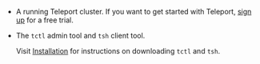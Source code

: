 - A running Teleport cluster. If you want to get started with Teleport, [sign
  up](https://goteleport.com/signup) for a free trial.

- The `tctl` admin tool and `tsh` client tool.

  Visit [Installation](../installation.mdx) for instructions on downloading
  `tctl` and `tsh`.
